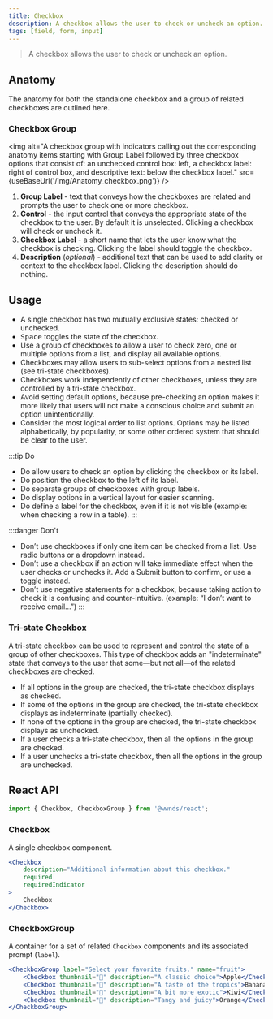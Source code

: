 ```yaml
---
title: Checkbox
description: A checkbox allows the user to check or uncheck an option.
tags: [field, form, input]
---
```


> A checkbox allows the user to check or uncheck an option.

## Anatomy

The anatomy for both the standalone checkbox and a group of related checkboxes are outlined here.

### Checkbox Group

<img
	alt="A checkbox group with indicators calling out the corresponding anatomy items starting with Group Label followed by three checkbox options that consist of: an unchecked control box: left, a checkbox label: right of control box, and descriptive text: below the checkbox label."
	src={useBaseUrl('/img/Anatomy_checkbox.png')}
/>

1. **Group Label** - text that conveys how the checkboxes are related and prompts the user to check one or more checkbox.
1. **Control** - the input control that conveys the appropriate state of the checkbox to the user. By default it is unselected. Clicking a checkbox will check or uncheck it.
1. **Checkbox Label** - a short name that lets the user know what the checkbox is checking. Clicking the label should toggle the checkbox.
1. **Description** (_optional_) - additional text that can be used to add clarity or context to the checkbox label. Clicking the description should do nothing.


## Usage

- A single checkbox has two mutually exclusive states: checked or unchecked.
- <kbd>Space</kbd> toggles the state of the checkbox.
- Use a group of checkboxes to allow a user to check zero, one or multiple options from a list, and display all available options.
- Checkboxes may allow users to sub-select options from a nested list (see tri-state checkboxes).
- Checkboxes work independently of other checkboxes, unless they are controlled by a tri-state checkbox.
- Avoid setting default options, because pre-checking an option makes it more likely that users will not make a conscious choice and submit an option unintentionally.
- Consider the most logical order to list options. Options may be listed alphabetically, by popularity, or some other ordered system that should be clear to the user.

:::tip Do
- Do allow users to check an option by clicking the checkbox or its label.
- Do position the checkbox to the left of its label.
- Do separate groups of checkboxes with group labels.
- Do display options in a vertical layout for easier scanning.
- Do define a label for the checkbox, even if it is not visible (example: when checking a row in a table).
:::

:::danger Don't
- Don’t use checkboxes if only one item can be checked from a list. Use radio buttons or a dropdown instead.
- Don’t use a checkbox if an action will take immediate effect when the user checks or unchecks it. Add a Submit button to confirm, or use a toggle instead.
- Don’t use negative statements for a checkbox, because taking action to check it is confusing and counter-intuitive. (example: “I don’t want to receive email…”)
:::

### Tri-state Checkbox

A tri-state checkbox can be used to represent and control the state of a group of other checkboxes.
This type of checkbox adds an "indeterminate" state that conveys to the user that some&mdash;but not all&mdash;of the related checkboxes are checked.

- If all options in the group are checked, the tri-state checkbox displays as checked.
- If some of the options in the group are checked, the tri-state checkbox displays as indeterminate (partially checked).
- If none of the options in the group are checked, the tri-state checkbox displays as unchecked.
- If a user checks a tri-state checkbox, then all the options in the group are checked.
- If a user unchecks a tri-state checkbox, then all the options in the group are unchecked.

## React API

```js
import { Checkbox, CheckboxGroup } from '@wwnds/react';
```

### Checkbox

A single checkbox component.

```jsx live
<Checkbox
	description="Additional information about this checkbox."
	required
	requiredIndicator
>
	Checkbox
</Checkbox>
```

<PropsTable from={Checkbox} />

### CheckboxGroup

A container for a set of related `Checkbox` components and its associated prompt (`label`).

```jsx live
<CheckboxGroup label="Select your favorite fruits." name="fruit">
	<Checkbox thumbnail="🍎" description="A classic choice">Apple</Checkbox>
	<Checkbox thumbnail="🍌" description="A taste of the tropics">Banana</Checkbox>
	<Checkbox thumbnail="🥝" description="A bit more exotic">Kiwi</Checkbox>
	<Checkbox thumbnail="🍊" description="Tangy and juicy">Orange</Checkbox>
</CheckboxGroup>
```

<PropsTable from={CheckboxGroup} />
